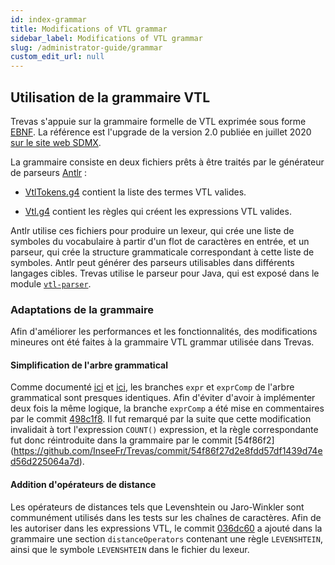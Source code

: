 ```yaml
---
id: index-grammar
title: Modifications of VTL grammar
sidebar_label: Modifications of VTL grammar
slug: /administrator-guide/grammar
custom_edit_url: null
---
```


## Utilisation de la grammaire VTL

Trevas s'appuie sur la grammaire formelle de VTL exprimée sous forme [EBNF](https://fr.wikipedia.org/wiki/Extended_Backus-Naur_Form). La référence est l'upgrade de la version 2.0 publiée en juillet 2020 [sur le site web SDMX](https://sdmx.org/wp-content/uploads/VTL-2.0-EBNF-Grammar-2020-07.zip).

La grammaire consiste en deux fichiers prêts à être traités par le générateur de parseurs [Antlr](https://www.antlr.org/) :

- [VtlTokens.g4](https://github.com/InseeFr/Trevas/blob/master/vtl-parser/src/main/antlr4/fr/insee/vtl/parser/VtlTokens.g4) contient la liste des termes VTL valides.

- [Vtl.g4](https://github.com/InseeFr/Trevas/blob/master/vtl-parser/src/main/antlr4/fr/insee/vtl/parser/Vtl.g4) contient les règles qui créent les expressions VTL valides.

Antlr utilise ces fichiers pour produire un lexeur, qui crée une liste de symboles du vocabulaire à partir d'un flot de caractères en entrée, et un parseur, qui crée la structure grammaticale correspondant à cette liste de symboles. Antlr peut générer des parseurs utilisables dans différents langages cibles. Trevas utilise le parseur pour Java, qui est exposé dans le module [`vtl-parser`](https://github.com/InseeFr/Trevas/tree/master/vtl-parser).

### Adaptations de la grammaire

Afin d'améliorer les performances et les fonctionnalités, des modifications mineures ont été faites à la grammaire VTL grammar utilisée dans Trevas.

#### Simplification de l'arbre grammatical

Comme documenté [ici](https://github.com/VTL-Community/VTL-Community/issues/5) et [ici](https://github.com/InseeFr/Trevas-JS/issues/40), les branches `expr` et `exprComp` de l'arbre grammatical sont presques identiques. Afin d'éviter d'avoir à implémenter deux fois la même logique, la branche `exprComp` a été mise en commentaires par le commit [498c1f8](https://github.com/InseeFr/Trevas/commit/498c1f8be39702fbcfc89a3144ac1842d7771d93). Il fut remarqué par la suite que cette modification invalidait à tort l'expression `COUNT()` expression, et la règle correspondante fut donc réintroduite dans la grammaire par le commit [54f86f2] (https://github.com/InseeFr/Trevas/commit/54f86f27d2e8fdd57df1439d74ed56d225064a7d).

#### Addition d'opérateurs de distance

Les opérateurs de distances tels que Levenshtein ou Jaro-Winkler sont communément utilisés dans les tests sur les chaînes de caractères. Afin de les autoriser dans les expressions VTL, le commit [036dc60](https://github.com/InseeFr/Trevas/commit/036dc6055240a38c19be7afd1d3067e370353f9f) a ajouté dans la grammaire une section `distanceOperators` contenant une règle `LEVENSHTEIN`, ainsi que le symbole `LEVENSHTEIN` dans le fichier du lexeur.
